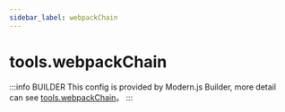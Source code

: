 ```yaml
---
sidebar_label: webpackChain
---
```


# tools.webpackChain

:::info BUILDER
This config is provided by Modern.js Builder, more detail can see [tools.webpackChain](https://modernjs.dev/builder/en/api/config-tools.html#tools-webpackchain)。
:::


<Main />
